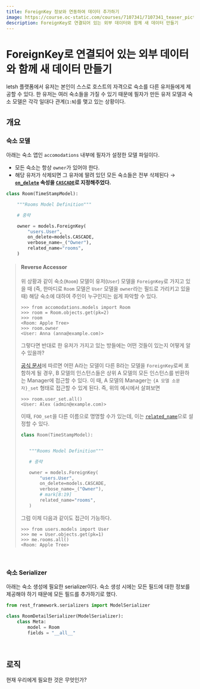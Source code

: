 ```yaml
---
title: ForeignKey 정보와 연동하여 데이터 추가하기
image: https://course.oc-static.com/courses/7107341/7107341_teaser_picture_1633008310.jpg
description: ForeignKey로 연결되어 있는 외부 데이터와 함께 새 데이터 만들기
---
```



# ForeignKey로 연결되어 있는 외부 데이터와 함께 새 데이터 만들기

letsh 플랫폼에서 유저는 본인이 스스로 호스트의 자격으로 숙소를 다른 유저들에게 제공할 수 있다.
한 유저는 여러 숙소들을 가질 수 있기 때문에 필자가 만든 유저 모델과 숙소 모델은 각각 일대다 관계(`1:N`)를 맺고 있는 상황이다.

## 개요

### 숙소 모델

아래는 숙소 앱인 `accomodations` 내부에 필자가 설정한 모델 파일이다.

- 모든 숙소는 항상 `owner`가 있어야 한다.
- 해당 유저가 삭제되면 그 유저에 딸려 있던 모든 숙소들은 전부 삭제된다 &rarr; **<a href="https://docs.djangoproject.com/en/4.1/ref/models/fields/#django.db.models.ForeignKey.on_delete" target="_blank">`on_delete`</a> 속성을 <a href="https://docs.djangoproject.com/en/4.1/ref/models/fields/#django.db.models.CASCADE" target="_blank">`CASCADE`</a>로 지정해주었다.**

```py accomodations/models.py
class Room(TimeStampModel):

    """Rooms Model Definition"""

    # 중략

    owner = models.ForeignKey(
        "users.User",
        on_delete=models.CASCADE,
        verbose_name=_("Owner"),
        related_name="rooms",
    )
```

> #### Reverse Accessor
>
> 위 상황과 같이 숙소(`Room`) 모델이 유저(`User`) 모델을 `ForeignKey`로 가지고 있을 때 (즉, 한마디로 `Room` 모델은 `User` 모델을 `owner`라는 필드로 가리키고 있을 때) 해당 숙소에 대하여 주인이 누구인지는 쉽게 파악할 수 있다.
>
> ```
> >>> from accomodations.models import Room
> >>> room = Room.objects.get(pk=2)
> >>> room
> <Room: Apple Tree>
> >>> room.owner
> <User: Anna (anna@example.com)>
> ```
>
> 그렇다면 반대로 한 유저가 가지고 있는 방들에는 어떤 것들이 있는지 어떻게 알 수 있을까?
>
> <a href="https://docs.djangoproject.com/en/4.1/topics/db/queries/#following-relationships-backward" target="_blank">공식 문서</a>에 따르면 어떤 A라는 모델이 다른 B라는 모델을 `ForeignKey`로써 포함하게 될 경우, 
B 모델의 인스턴스들은 상위 A 모델의 모든 인스턴스를 반환하는 Manager에 접근할 수 있다. 이 때, A 모델의 Manager는 `{A 모델 소문자}_set` 형태로 접근할 수 있게 된다. 즉, 위의 예시에서 살펴보면
>
> ```
> >>> room.user_set.all()
> <User: Alex (admin@example.com)>
> ```
>
> 이때, `FOO_set`을 다른 이름으로 명명할 수가 있는데, 이는 <a href="https://docs.djangoproject.com/en/4.1/ref/models/fields/#django.db.models.ForeignKey.related_name" target="_blank">`related_name`</a>으로 설정할 수 있다.
>
> ```py accomodations/models.py
> class Room(TimeStampModel):
>
>
>    """Rooms Model Definition"""
>
>    # 중략
>
>    owner = models.ForeignKey(
>        "users.User",
>        on_delete=models.CASCADE,
>        verbose_name=_("Owner"),
>        # mark[8:19]
>        related_name="rooms",
>    )
> ```
>
> 그럼 이제 다음과 같이도 접근이 가능하다.
>
> ```
> >>> from users.models import User
> >>> me = User.objects.get(pk=1)
> >>> me.rooms.all()
> <Room: Apple Tree>
> ```

<br/>

### 숙소 Serializer

아래는 숙소 생성에 필요한 serializer이다. 숙소 생성 시에는 모든 필드에 대한 정보를 제공해야 하기 때문에 모든 필드를 추가하기로 했다.

```py accomodations/serializers.py
from rest_framework.serializers import ModelSerializer

class RoomDetailSerializer(ModelSerializer):
    class Meta:
        model = Room
        fields = "__all__"
```

<br/>

## 로직

현재 우리에게 필요한 것은 무엇인가?
